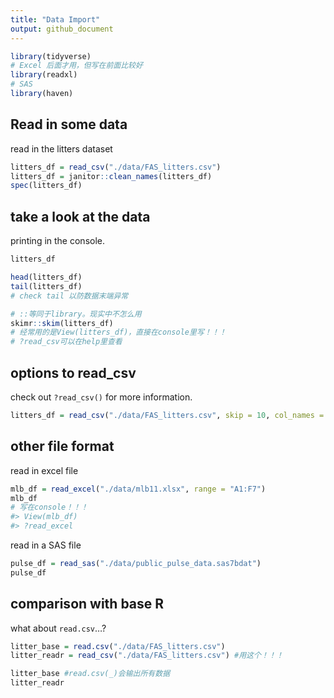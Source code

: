 ```yaml
---
title: "Data Import"
output: github_document
---
```


```r
library(tidyverse)
# Excel 后面才用，但写在前面比较好
library(readxl)
# SAS
library(haven)
```

## Read in some data

read in the litters dataset

```r

litters_df = read_csv("./data/FAS_litters.csv")
litters_df = janitor::clean_names(litters_df)
spec(litters_df)
```

## take a look at the data

printing in the console.

```r
litters_df
```

```r
head(litters_df)
tail(litters_df)
# check tail 以防数据末端异常
```

```r
# ::等同于library。现实中不怎么用
skimr::skim(litters_df)
# 经常用的是View(litters_df)，直接在console里写！！！
# ?read_csv可以在help里查看
```


## options to read_csv

check out `?read_csv()` for more information.
```r
litters_df = read_csv("./data/FAS_litters.csv", skip = 10, col_names = FALSE)
```

## other file format

read in excel file

```r
mlb_df = read_excel("./data/mlb11.xlsx", range = "A1:F7")
mlb_df
# 写在console！！！
#> View(mlb_df)
#> ?read_excel
```

read in a SAS file

```r
pulse_df = read_sas("./data/public_pulse_data.sas7bdat")
pulse_df
```

## comparison with base R

what about `read.csv`...?

```r
litter_base = read.csv("./data/FAS_litters.csv")
litter_readr = read_csv("./data/FAS_litters.csv") #用这个！！！

litter_base #read.csv(_)会输出所有数据
litter_readr
```

